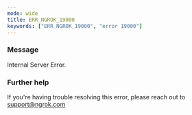 ```yaml
---
mode: wide
title: ERR_NGROK_19000
keywords: ["ERR_NGROK_19000", "error 19000"]
---
```



### Message

Internal Server Error.

<ErrorDetails />

### Further help

If you're having trouble resolving this error, please reach out to [support@ngrok.com](mailto:support@ngrok.com?subject=Help%20with%20ERR_NGROK_19000)

